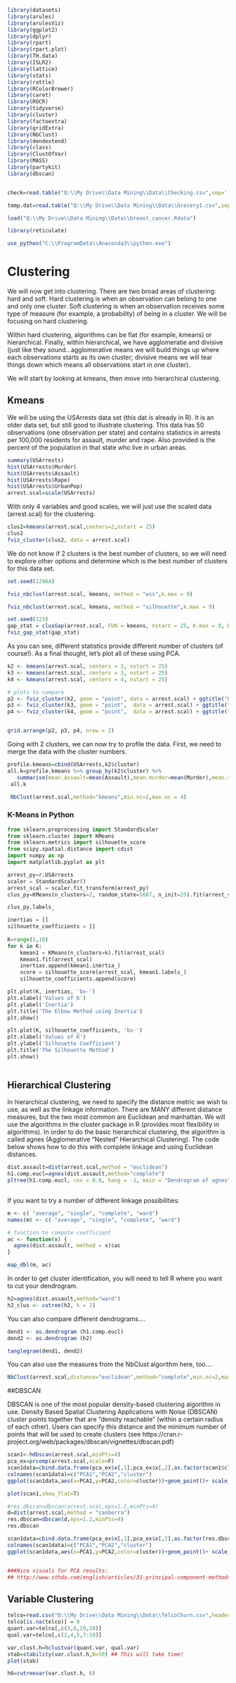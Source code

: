 

```r
library(datasets)
library(arules)
library(arulesViz)
library(ggplot2)
library(dplyr)
library(rpart)
library(rpart.plot)
library(TH.data)
library(ISLR2)
library(lattice)
library(stats)
library(rattle)
library(RColorBrewer)
library(caret)
library(ROCR)
library(tidyverse)  
library(cluster)  
library(factoextra) 
library(gridExtra)
library(NbClust)
library(dendextend)
library(class)
library(ClustOfVar)
library(MASS)
library(partykit)
library(dbscan)


check=read.table("Q:\\My Drive\\Data Mining\\Data\\Checking.csv",sep=',',header=T)

temp.dat=read.table("Q:\\My Drive\\Data Mining\\Data\\Grocery1.csv",sep=',',header=T)

load("Q:\\My Drive\\Data Mining\\Data\\breast_cancer.Rdata")

library(reticulate)

use_python("C:\\ProgramData\\Anaconda3\\python.exe")

```


# Clustering

We will now get into clustering.  There are two broad areas of clustering: hard and soft.  Hard clustering is when an observation can belong to one and only one cluster.  Soft clustering is when an observation receives some type of measure (for example, a probability) of being in a cluster.  We will be focusing on hard clustering. 

Within hard clustering, algorithms can be flat (for example, kmeans) or hierarchical.  Finally, within hierarchical, we have agglomeratie and divisive (just like they sound...agglomerative means we will build things up where each observations starts as its own cluster; divisive means we will tear things down which means all observations start in one cluster).

We will start by looking at kmeans, then move into hierarchical clustering.

## Kmeans

We will be using the USArrests data set (this dat is already in R). It is an older data set, but still good to illustrate clustering.  This data has 50 observations (one observation per state) and contains statistics in arrests per 100,000 residents for assault, murder and rape.  Also provided is the percent of the population in that state who live in urban areas.

```r
summary(USArrests)
hist(USArrests$Murder)
hist(USArrests$Assault)
hist(USArrests$Rape)
hist(USArrests$UrbanPop)
arrest.scal=scale(USArrests)

```

With only 4 variables and good scales, we will just use the scaled data (arrest.scal) for the clustering.

```r

clus2=kmeans(arrest.scal,centers=2,nstart = 25)
clus2
fviz_cluster(clus2, data = arrest.scal)

```

We do not know if 2 clusters is the best number of clusters, so we will need to explore other options and determine which is the best number of clusters for this data set.

```r

set.seed(12964)

fviz_nbclust(arrest.scal, kmeans, method = "wss",k.max = 9)

fviz_nbclust(arrest.scal, kmeans, method = "silhouette",k.max = 9)

set.seed(123)
gap_stat = clusGap(arrest.scal, FUN = kmeans, nstart = 25, K.max = 9, B = 50)
fviz_gap_stat(gap_stat)

```

As you can see, different statistics provide different number of clusters (of course!).  As a final thought, let's plot all of these using PCA.
```r

k2 <- kmeans(arrest.scal, centers = 2, nstart = 25)
k3 <- kmeans(arrest.scal, centers = 3, nstart = 25)
k4 <- kmeans(arrest.scal, centers = 4, nstart = 25)

# plots to compare
p2 <- fviz_cluster(k2, geom = "point", data = arrest.scal) + ggtitle("k = 2")
p3 <- fviz_cluster(k3, geom = "point",  data = arrest.scal) + ggtitle("k = 3")
p4 <- fviz_cluster(k4, geom = "point",  data = arrest.scal) + ggtitle("k = 4")


grid.arrange(p2, p3, p4, nrow = 2)


```

Going with 2 clusters, we can now try to profile the data. First, we need to merge the data with the cluster numbers.

```r

profile.kmeans=cbind(USArrests,k2$cluster)
all.k=profile.kmeans %>% group_by(k2$cluster) %>%
   summarise(mean.assault=mean(Assault),mean.murder=mean(Murder),mean.rape=mean(Rape),mean.pop=mean(UrbanPop))
 all.k

 NbClust(arrest.scal,method="kmeans",min.nc=2,max.nc = 4)

```

### K-Means in Python

```python

from sklearn.preprocessing import StandardScaler
from sklearn.cluster import KMeans
from sklearn.metrics import silhouette_score
from scipy.spatial.distance import cdist
import numpy as np
import matplotlib.pyplot as plt

arrest_py=r.USArrests
scaler = StandardScaler()
arrest_scal = scaler.fit_transform(arrest_py)
clus_py=KMeans(n_clusters=2, random_state=5687, n_init=25).fit(arrest_scal)

clus_py.labels_
```

```python

inertias = []
silhouette_coefficients = []
   
K=range(2,10)
for k in K:
    kmean1 = KMeans(n_clusters=k).fit(arrest_scal)
    kmean1.fit(arrest_scal)
    inertias.append(kmean1.inertia_)
    score = silhouette_score(arrest_scal, kmean1.labels_)
    silhouette_coefficients.append(score)

plt.plot(K, inertias, 'bx-')
plt.xlabel('Values of K')
plt.ylabel('Inertia')
plt.title('The Elbow Method using Inertia')
plt.show()

plt.plot(K, silhouette_coefficients, 'bx-')
plt.xlabel('Values of K')
plt.ylabel('Silhouette Coefficient')
plt.title('The Silhouette Method')
plt.show()
  
```



## Hierarchical Clustering

In hierarchical clustering, we need to specify the distance metric we wish to use, as well as the linkage information.  There are MANY different distance measures, but the two most common are Euclidean and manhattan.  We will use the algorithms in the cluster package in R (provides most flexibility in algorithms).  In order to do the basic hierarchical clustering, the algorithm is called agnes (Agglomerative "Nested" Hierarchical Clustering).  The code below shows how to do this with complete linkage and using Euclidean distances.

```r

dist.assault=dist(arrest.scal,method = "euclidean")
h1.comp.eucl=agnes(dist.assault,method="complete")
pltree(h1.comp.eucl, cex = 0.6, hang = -1, main = "Dendrogram of agnes")
 
```

If you want to try a number of different linkage possibilities:

```r


m <- c( "average", "single", "complete", "ward")
names(m) <- c( "average", "single", "complete", "ward")

# function to compute coefficient
ac <- function(x) {
  agnes(dist.assault, method = x)$ac
}

map_dbl(m, ac)
```

In order to get cluster identification, you will need to tell R where you want to cut your dendrogram.

```r
h2=agnes(dist.assault,method="ward")
h2_clus <- cutree(h2, k = 2)

```

You can also compare different dendrograms....

```r

dend1 <- as.dendrogram (h1.comp.eucl)
dend2 <- as.dendrogram (h2)

tanglegram(dend1, dend2)

```

You can also use the measures from the NbClust algorithm here, too....

```r

NbClust(arrest.scal,distance="euclidean",method="complete",min.nc=2,max.nc = 4)

```

##DBSCAN

DBSCAN is one of the most popular density-based clustering algorithm in use. Density Based Spatial Clustering Applications with Noise (DBSCAN) cluster points together that are "density reachable" (within a certain radius of each other). Users can specify this distance and the minimum number of points that will be used to create clusters (see https://cran.r-project.org/web/packages/dbscan/vignettes/dbscan.pdf)

```r

scan1<-hdbscan(arrest.scal,minPts=4)
pca_ex=prcomp(arrest.scal,scale=F)
scan1data=cbind.data.frame(pca_ex$x[,1],pca_ex$x[,2],as.factor(scan1$cluster+1))
colnames(scan1data)=c("PCA1","PCA2","cluster")
ggplot(scan1data,aes(x=PCA1,y=PCA2,color=cluster))+geom_point()+ scale_fill_brewer(palette = "Dark2")

plot(scan1,show_flat=T)

#res.dbscan=dbscan(arrest.scal,eps=1.2,minPts=4)
d=dist(arrest.scal,method = "canberra")
res.dbscan=dbscan(d,eps=1.2,minPts=4)
res.dbscan

scan1data=cbind.data.frame(pca_ex$x[,1],pca_ex$x[,2],as.factor(res.dbscan$cluster+1))
colnames(scan1data)=c("PCA1","PCA2","cluster")
ggplot(scan1data,aes(x=PCA1,y=PCA2,color=cluster))+geom_point()+ scale_fill_brewer(palette = "Dark2")


###Nice visuals for PCA results:
## http://www.sthda.com/english/articles/31-principal-component-methods-in-r-practical-guide/118-principal-component-analysis-in-r-prcomp-vs-princomp/
```


## Variable Clustering

```r
telco=read.csv("Q:\\My Drive\\Data Mining\\Data\\TelcoChurn.csv",header=T)
telco[is.na(telco)] = 0
quant.var=telco[,c(3,6,19,20)]
qual.var=telco[,c(2,4,5,7:18)]

var.clust.h=hclustvar(quant.var, qual.var)
stab=stability(var.clust.h,B=50) ## This will take time!
plot(stab)

h6=cutreevar(var.clust.h, 6)
```

